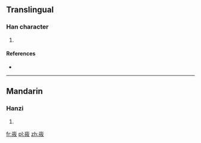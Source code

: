 ==Translingual==

===Han character===
{{Han char|rn=46|rad=山|as=07|sn=10|four=|canj=山人中大 (UOLK)|ids=⿱[[山]][[攸]]}}

# {{defn|Han|sort=山07}}

====References====
* {{Han ref|kx=0311.360|dkj=08100|dj=0612.040|hdz=10774.200|uh=5CF3|ud=23795}}

----

==Mandarin==

===Hanzi===
{{cmn-hanzi|pin=[[yóu]] ([[you2]])|wg=yu<sup>2</sup>}}

# {{defn|lang=cmn|sort=山07}}

[[fr:峳]]
[[pl:峳]]
[[zh:峳]]